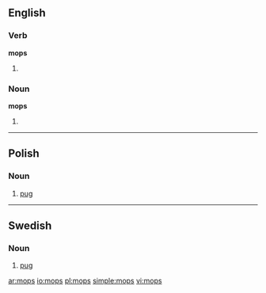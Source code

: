 ==English==

===Verb===
'''mops'''

# {{third-person singular of|[[mop]]}}

===Noun===
'''mops'''

# {{plural of|[[mop]]}}

----

==Polish==

===Noun===
{{infl|pl|noun|g=m}}

# [[pug]]

----

==Swedish==

===Noun===
{{infl|sv|noun|g=c}}

# [[pug]]

[[ar:mops]]
[[io:mops]]
[[pl:mops]]
[[simple:mops]]
[[vi:mops]]